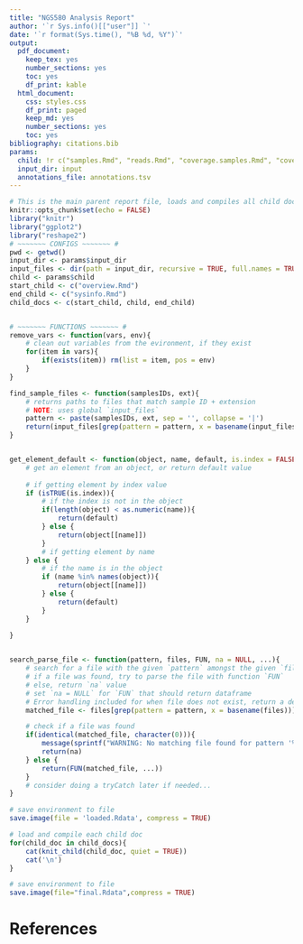 ```yaml
---
title: "NGS580 Analysis Report"
author: '`r Sys.info()[["user"]] `'
date: '`r format(Sys.time(), "%B %d, %Y")`'
output:
  pdf_document:
    keep_tex: yes
    number_sections: yes
    toc: yes
    df_print: kable
  html_document:
    css: styles.css
    df_print: paged
    keep_md: yes
    number_sections: yes
    toc: yes
bibliography: citations.bib
params:
  child: !r c("samples.Rmd", "reads.Rmd", "coverage.samples.Rmd", "coverage.intervals.Rmd", "variants.Rmd")
  input_dir: input
  annotations_file: annotations.tsv
---
```

```r
# This is the main parent report file, loads and compiles all child documents for the report
knitr::opts_chunk$set(echo = FALSE)
library("knitr")
library("ggplot2")
library("reshape2")
# ~~~~~~~ CONFIGS ~~~~~~~ #
pwd <- getwd()
input_dir <- params$input_dir
input_files <- dir(path = input_dir, recursive = TRUE, full.names = TRUE)
child <- params$child
start_child <- c("overview.Rmd")
end_child <- c("sysinfo.Rmd")
child_docs <- c(start_child, child, end_child)


# ~~~~~~~ FUNCTIONS ~~~~~~~ #
remove_vars <- function(vars, env){
    # clean out variables from the evironment, if they exist
    for(item in vars){
        if(exists(item)) rm(list = item, pos = env)
    }
}

find_sample_files <- function(samplesIDs, ext){
    # returns paths to files that match sample ID + extension
    # NOTE: uses global `input_files`
    pattern <- paste(samplesIDs, ext, sep = '', collapse = '|')
    return(input_files[grep(pattern = pattern, x = basename(input_files))])
}


get_element_default <- function(object, name, default, is.index = FALSE){
    # get an element from an object, or return default value
    
    # if getting element by index value
    if (isTRUE(is.index)){
        # if the index is not in the object
        if(length(object) < as.numeric(name)){
            return(default)
        } else {
            return(object[[name]])
        }
        # if getting element by name
    } else {
        # if the name is in the object
        if (name %in% names(object)){
            return(object[[name]])
        } else {
            return(default)
        }
    }
    
}


search_parse_file <- function(pattern, files, FUN, na = NULL, ...){
    # search for a file with the given `pattern` amongst the given `files`
    # if a file was found, try to parse the file with function `FUN`
    # else, return `na` value
    # set `na = NULL` for `FUN` that should return dataframe
    # Error handling included for when file does not exist, return a default value gracefully
    matched_file <- files[grep(pattern = pattern, x = basename(files))]

    # check if a file was found
    if(identical(matched_file, character(0))){
        message(sprintf("WARNING: No matching file found for pattern '%s'", pattern))
        return(na)
    } else {
        return(FUN(matched_file, ...))
    }
    # consider doing a tryCatch later if needed...
}

# save environment to file
save.image(file = 'loaded.Rdata', compress = TRUE)
```

```r
# load and compile each child doc
for(child_doc in child_docs){
    cat(knit_child(child_doc, quiet = TRUE))
    cat('\n')
}
```

```r
# save environment to file
save.image(file="final.Rdata",compress = TRUE)
```

# References
